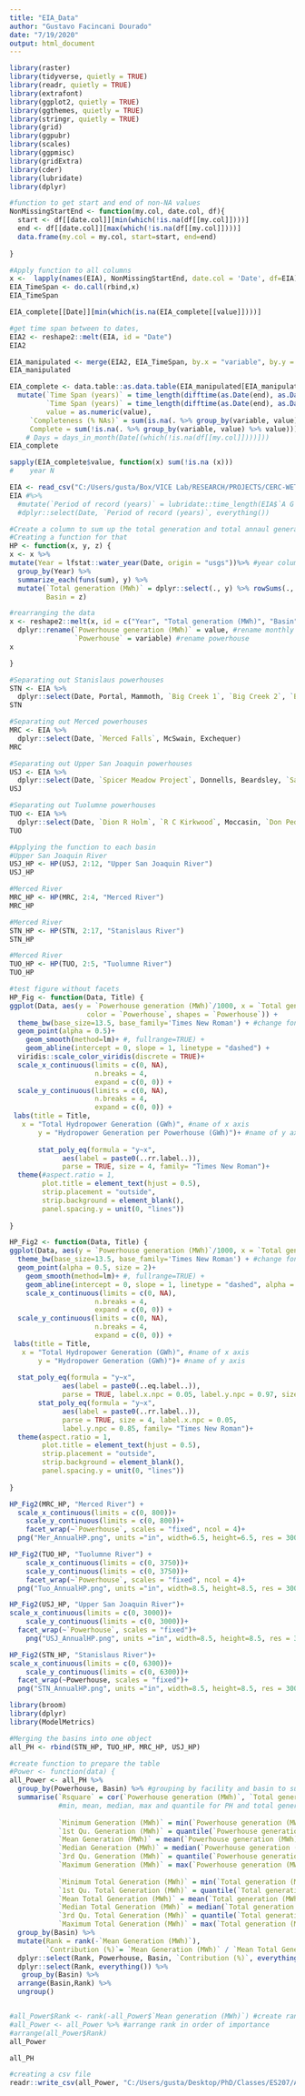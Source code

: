 ---
title: "EIA_Data"
author: "Gustavo Facincani Dourado"
date: "7/19/2020"
output: html_document
---

```{r}
library(raster)
library(tidyverse, quietly = TRUE)
library(readr, quietly = TRUE)
library(extrafont)
library(ggplot2, quietly = TRUE)
library(ggthemes, quietly = TRUE)
library(stringr, quietly = TRUE)
library(grid)
library(ggpubr)
library(scales)
library(ggpmisc)
library(gridExtra)
library(cder)
library(lubridate)
library(dplyr)
```


```{r}
#function to get start and end of non-NA values
NonMissingStartEnd <- function(my.col, date.col, df){
  start <- df[[date.col]][min(which(!is.na(df[[my.col]])))]
  end <- df[[date.col]][max(which(!is.na(df[[my.col]])))]
  data.frame(my.col = my.col, start=start, end=end)
  
}

#Apply function to all columns
x <-  lapply(names(EIA), NonMissingStartEnd, date.col = 'Date', df=EIA)
EIA_TimeSpan <- do.call(rbind,x)
EIA_TimeSpan
```

```{r}
EIA_complete[[Date]][min(which(is.na(EIA_complete[[value]])))]
```

```{r}
#get time span between to dates, 
EIA2 <- reshape2::melt(EIA, id = "Date")
EIA2

EIA_manipulated <- merge(EIA2, EIA_TimeSpan, by.x = "variable", by.y = "my.col")
EIA_manipulated

EIA_complete <- data.table::as.data.table(EIA_manipulated[EIA_manipulated$Date >= EIA_manipulated$start & EIA_manipulated$Date <= EIA_manipulated$end,] %>%
  mutate(`Time Span (years)` = time_length(difftime(as.Date(end), as.Date(start)), "years"),
         `Time Span (years)` = time_length(difftime(as.Date(end), as.Date(start)), "months"),
         value = as.numeric(value),
     `Completeness (% NAs)` = sum(is.na(. %>% group_by(variable, value) %>% value)),
     Complete = sum(!is.na(. %>% group_by(variable, value) %>% value))))
    # Days = days_in_month(Date[(which(!is.na(df[[my.col]])))]))
EIA_complete
```

```{r}
sapply(EIA_complete$value, function(x) sum(!is.na (x)))
#    year N
```

```{r}

EIA <- read_csv("C:/Users/gusta/Box/VICE Lab/RESEARCH/PROJECTS/CERC-WET/Task7_San_Joaquin_Model/References/Electricity data/EIA data/monthly_hydro_1980_2018_MWh.csv")
EIA #%>%
  #mutate(`Period of record (years)` = lubridate::time_length(EIA$`A G Wishon`, unit = "year")) %>%
  #dplyr::select(Date, `Period of record (years)`, everything())
```

```{r}
#Create a column to sum up the total generation and total annaul generation per basin
#Creating a function for that
HP <- function(x, y, z) {
x <- x %>%
mutate(Year = lfstat::water_year(Date, origin = "usgs"))%>% #year column to facilitate plotting
  group_by(Year) %>%
  summarize_each(funs(sum), y) %>%
  mutate(`Total generation (MWh)` = dplyr::select(., y) %>% rowSums(., na.rm = TRUE),
         Basin = z)

#rearranging the data
x <- reshape2::melt(x, id = c("Year", "Total generation (MWh)", "Basin")) %>%
  dplyr::rename(`Powerhouse generation (MWh)` = value, #rename monthly
                `Powerhouse` = variable) #rename powerhouse
x

}
```

```{r}
#Separating out Stanislaus powerhouses
STN <- EIA %>%
  dplyr::select(Date, Portal, Mammoth, `Big Creek 1`, `Big Creek 2`, `Big Creek 8`, `J S Eastwood`, `Big Creek 2A`, `Big Creek 3`, `Big Creek 4`, `San Joaquin 3`, `San Joaquin 2`, `San Joaquin 1A`, `A G Wishon`, Kerckhoff, `Kerckhoff 2`, `Friant Hydro Facility`)
STN 

#Separating out Merced powerhouses
MRC <- EIA %>%
  dplyr::select(Date, `Merced Falls`, McSwain, Exchequer)
MRC

#Separating out Upper San Joaquin powerhouses
USJ <- EIA %>%
  dplyr::select(Date, `Spicer Meadow Project`, Donnells, Beardsley, `Sand Bar`, `Spring Gap`, `Collierville Powerhouse`, Stanislaus, Phoenix, Murphys, Angels, `New Melones`)
USJ 

#Separating out Tuolumne powerhouses
TUO <- EIA %>%
  dplyr::select(Date, `Dion R Holm`, `R C Kirkwood`, Moccasin, `Don Pedro`)
TUO 
```

```{r}
#Applying the function to each basin
#Upper San Joaquin River
USJ_HP <- HP(USJ, 2:12, "Upper San Joaquin River")
USJ_HP

#Merced River
MRC_HP <- HP(MRC, 2:4, "Merced River")
MRC_HP

#Merced River
STN_HP <- HP(STN, 2:17, "Stanislaus River")
STN_HP

#Merced River
TUO_HP <- HP(TUO, 2:5, "Tuolumne River")
TUO_HP
```


```{r}
#test figure without facets
HP_Fig <- function(Data, Title) {
ggplot(Data, aes(y = `Powerhouse generation (MWh)`/1000, x = `Total generation (MWh)`/1000,
                   color = `Powerhouse`, shapes = `Powerhouse`)) + 
  theme_bw(base_size=13.5, base_family='Times New Roman') + #change font to Times New Roman, 12pt, Bold
  geom_point(alpha = 0.5)+
    geom_smooth(method=lm)+ #, fullrange=TRUE) +
    geom_abline(intercept = 0, slope = 1, linetype = "dashed") +
  viridis::scale_color_viridis(discrete = TRUE)+
  scale_x_continuous(limits = c(0, NA),
                     n.breaks = 4,
                     expand = c(0, 0)) +
  scale_y_continuous(limits = c(0, NA),
                     n.breaks = 4,
                     expand = c(0, 0)) +
 labs(title = Title,
   x = "Total Hydropower Generation (GWh)", #name of x axis
       y = "Hydropower Generation per Powerhouse (GWh)")+ #name of y axis
  
       stat_poly_eq(formula = "y~x", 
             aes(label = paste0(..rr.label..)), 
             parse = TRUE, size = 4, family= "Times New Roman")+
  theme(#aspect.ratio = 1,
        plot.title = element_text(hjust = 0.5),
        strip.placement = "outside",
        strip.background = element_blank(),
        panel.spacing.y = unit(0, "lines"))
  
}
```  


```{r}
HP_Fig2 <- function(Data, Title) {
ggplot(Data, aes(y = `Powerhouse generation (MWh)`/1000, x = `Total generation (MWh)`/1000)) + 
  theme_bw(base_size=13.5, base_family='Times New Roman') + #change font to Times New Roman, 12pt, Bold
  geom_point(alpha = 0.5, size = 2)+
    geom_smooth(method=lm)+ #, fullrange=TRUE) +
    geom_abline(intercept = 0, slope = 1, linetype = "dashed", alpha = 0.5) +
    scale_x_continuous(limits = c(0, NA),
                     n.breaks = 4,
                     expand = c(0, 0)) +
  scale_y_continuous(limits = c(0, NA),
                     n.breaks = 4,
                     expand = c(0, 0)) +
 labs(title = Title,
   x = "Total Hydropower Generation (GWh)", #name of x axis
       y = "Hydropower Generation (GWh)")+ #name of y axis
    
  stat_poly_eq(formula = "y~x", 
             aes(label = paste0(..eq.label..)), 
             parse = TRUE, label.x.npc = 0.05, label.y.npc = 0.97, size = 4, family= "Times New Roman")+
       stat_poly_eq(formula = "y~x", 
             aes(label = paste0(..rr.label..)), 
             parse = TRUE, size = 4, label.x.npc = 0.05, 
             label.y.npc = 0.85, family= "Times New Roman")+
  theme(aspect.ratio = 1,
        plot.title = element_text(hjust = 0.5),
        strip.placement = "outside",
        strip.background = element_blank(),
        panel.spacing.y = unit(0, "lines"))
  
}
```  
 

```{r}
HP_Fig2(MRC_HP, "Merced River") +
  scale_x_continuous(limits = c(0, 800))+
    scale_y_continuous(limits = c(0, 800))+
    facet_wrap(~`Powerhouse`, scales = "fixed", ncol = 4)+
  png("Mer_AnnualHP.png", units ="in", width=6.5, height=6.5, res = 300)
```

```{r}
HP_Fig2(TUO_HP, "Tuolumne River") +
    scale_x_continuous(limits = c(0, 3750))+
    scale_y_continuous(limits = c(0, 3750))+
    facet_wrap(~`Powerhouse`, scales = "fixed", ncol = 4)+
  png("Tuo_AnnualHP.png", units ="in", width=8.5, height=8.5, res = 300)
```

```{r}
HP_Fig2(USJ_HP, "Upper San Joaquin River")+
scale_x_continuous(limits = c(0, 3000))+
    scale_y_continuous(limits = c(0, 3000))+
  facet_wrap(~`Powerhouse`, scales = "fixed")+
    png("USJ_AnnualHP.png", units ="in", width=8.5, height=8.5, res = 300)
```

```{r}
HP_Fig2(STN_HP, "Stanislaus River")+
scale_x_continuous(limits = c(0, 6300))+
    scale_y_continuous(limits = c(0, 6300))+
  facet_wrap(~Powerhouse, scales = "fixed")+
  png("STN_AnnualHP.png", units ="in", width=8.5, height=8.5, res = 300)
```



```{r}
library(broom)
library(dplyr)
library(ModelMetrics)

#Merging the basins into one object
all_PH <- rbind(STN_HP, TUO_HP, MRC_HP, USJ_HP)

#create function to prepare the table
#Power <- function(data) {
all_Power <- all_PH %>%
  group_by(Powerhouse, Basin) %>% #grouping by facility and basin to summarize
  summarise(`Rsquare` = cor(`Powerhouse generation (MWh)`, `Total generation (MWh)`, use = "na.or.complete")^2, #R squared
            #min, mean, median, max and quantile for PH and total generation
            
            `Minimum Generation (MWh)` = min(`Powerhouse generation (MWh)`, na.rm=TRUE),
            `1st Qu. Generation (MWh)` = quantile(`Powerhouse generation (MWh)`, 0.25, na.rm=TRUE),
            `Mean Generation (MWh)` = mean(`Powerhouse generation (MWh)`, na.rm=TRUE),
            `Median Generation (MWh)` = median(`Powerhouse generation (MWh)`, na.rm=TRUE),
            `3rd Qu. Generation (MWh)` = quantile(`Powerhouse generation (MWh)`, 0.75, na.rm=TRUE),
            `Maximum Generation (MWh)` = max(`Powerhouse generation (MWh)`, na.rm=TRUE),
            
            `Minimum Total Generation (MWh)` = min(`Total generation (MWh)`, na.rm=TRUE), 
            `1st Qu. Total Generation (MWh)` = quantile(`Total generation (MWh)`, 0.25, na.rm=TRUE),
            `Mean Total Generation (MWh)` = mean(`Total generation (MWh)`, na.rm=TRUE), 
            `Median Total Generation (MWh)` = median(`Total generation (MWh)`, na.rm=TRUE),
            `3rd Qu. Total Generation (MWh)` = quantile(`Total generation (MWh)`, 0.75, na.rm=TRUE),
            `Maximum Total Generation (MWh)` = max(`Total generation (MWh)`, na.rm=TRUE)) %>%
  group_by(Basin) %>%
  mutate(Rank = rank(-`Mean Generation (MWh)`),
         `Contribution (%)`= `Mean Generation (MWh)` / `Mean Total Generation (MWh)`*100) %>%
  dplyr::select(Rank, Powerhouse, Basin, `Contribution (%)`, everything()) %>%
  dplyr::select(Rank, everything()) %>%
   group_by(Basin) %>%
  arrange(Basin,Rank) %>%
  ungroup()


#all_Power$Rank <- rank(-all_Power$`Mean generation (MWh)`) #create rank
#all_Power <- all_Power %>% #arrange rank in order of importance
#arrange(all_Power$Rank) 
all_Power

```

```{r}
all_PH
```

```{r}
#creating a csv file
readr::write_csv(all_Power, "C:/Users/gusta/Desktop/PhD/Classes/ES207/Allbasins_Annual_Stats_HPGen_Historical.csv")
```

